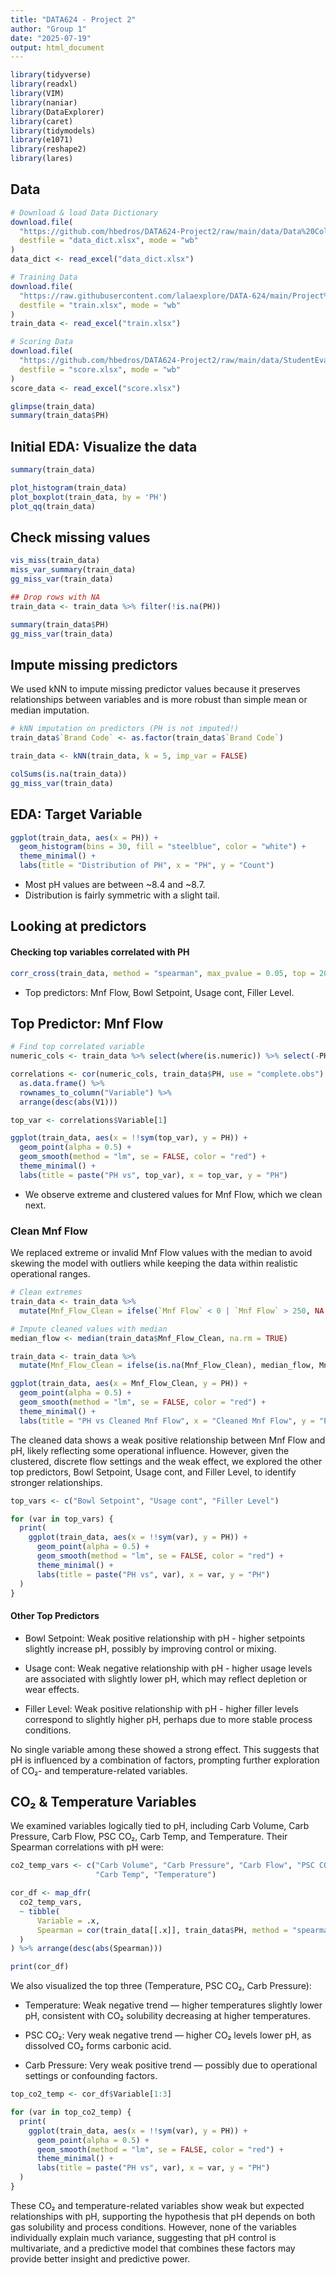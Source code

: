 ```yaml
---
title: "DATA624 - Project 2"
author: "Group 1"
date: "2025-07-19"
output: html_document
---
```


```r
library(tidyverse)
library(readxl)
library(VIM)
library(naniar)
library(DataExplorer)
library(caret)
library(tidymodels)
library(e1071)
library(reshape2)
library(lares)
```

## Data
```r
# Download & load Data Dictionary
download.file(
  "https://github.com/hbedros/DATA624-Project2/raw/main/data/Data%20Columns%2C%20Types.xlsx",
  destfile = "data_dict.xlsx", mode = "wb"
)
data_dict <- read_excel("data_dict.xlsx")

# Training Data
download.file(
  "https://raw.githubusercontent.com/lalaexplore/DATA-624/main/Project%202/studentdata_model.xlsx",
  destfile = "train.xlsx", mode = "wb"
)
train_data <- read_excel("train.xlsx")

# Scoring Data
download.file(
  "https://github.com/hbedros/DATA624-Project2/raw/main/data/StudentEvaluation-%20TO%20PREDICT.xlsx",
  destfile = "score.xlsx", mode = "wb"
)
score_data <- read_excel("score.xlsx")

glimpse(train_data)
summary(train_data$PH)

```
## Initial EDA: Visualize the data
```r
summary(train_data)

plot_histogram(train_data)
plot_boxplot(train_data, by = 'PH')
plot_qq(train_data)
```

## Check missing values
```r
vis_miss(train_data)
miss_var_summary(train_data)
gg_miss_var(train_data)

## Drop rows with NA
train_data <- train_data %>% filter(!is.na(PH))

summary(train_data$PH)
gg_miss_var(train_data)
```

## Impute missing predictors
We used kNN to impute missing predictor values because it preserves relationships between variables and is more robust than simple mean or median imputation.
```r
# kNN imputation on predictors (PH is not imputed!)
train_data$`Brand Code` <- as.factor(train_data$`Brand Code`)

train_data <- kNN(train_data, k = 5, imp_var = FALSE)

colSums(is.na(train_data))
gg_miss_var(train_data)
```

## EDA: Target Variable
```r
ggplot(train_data, aes(x = PH)) +
  geom_histogram(bins = 30, fill = "steelblue", color = "white") +
  theme_minimal() +
  labs(title = "Distribution of PH", x = "PH", y = "Count")
```
- Most pH values are between ~8.4 and ~8.7.
- Distribution is fairly symmetric with a slight tail.

## Looking at predictors
#### Checking top variables correlated with PH
```r
corr_cross(train_data, method = "spearman", max_pvalue = 0.05, top = 20, contains = 'PH')
```
- Top predictors: Mnf Flow, Bowl Setpoint, Usage cont, Filler Level.


## Top Predictor: Mnf Flow
```r
# Find top correlated variable
numeric_cols <- train_data %>% select(where(is.numeric)) %>% select(-PH)

correlations <- cor(numeric_cols, train_data$PH, use = "complete.obs") %>%
  as.data.frame() %>%
  rownames_to_column("Variable") %>%
  arrange(desc(abs(V1)))

top_var <- correlations$Variable[1]

ggplot(train_data, aes(x = !!sym(top_var), y = PH)) +
  geom_point(alpha = 0.5) +
  geom_smooth(method = "lm", se = FALSE, color = "red") +
  theme_minimal() +
  labs(title = paste("PH vs", top_var), x = top_var, y = "PH")
```
- We observe extreme and clustered values for Mnf Flow, which we clean next.

### Clean Mnf Flow
We replaced extreme or invalid Mnf Flow values with the median to avoid skewing the model with outliers while keeping the data within realistic operational ranges.
```r
# Clean extremes
train_data <- train_data %>%
  mutate(Mnf_Flow_Clean = ifelse(`Mnf Flow` < 0 | `Mnf Flow` > 250, NA, `Mnf Flow`))

# Impute cleaned values with median
median_flow <- median(train_data$Mnf_Flow_Clean, na.rm = TRUE)

train_data <- train_data %>%
  mutate(Mnf_Flow_Clean = ifelse(is.na(Mnf_Flow_Clean), median_flow, Mnf_Flow_Clean))

ggplot(train_data, aes(x = Mnf_Flow_Clean, y = PH)) +
  geom_point(alpha = 0.5) +
  geom_smooth(method = "lm", se = FALSE, color = "red") +
  theme_minimal() +
  labs(title = "PH vs Cleaned Mnf Flow", x = "Cleaned Mnf Flow", y = "PH")
```

The cleaned data shows a weak positive relationship between Mnf Flow and pH, likely reflecting some operational influence. However, given the clustered, discrete flow settings and the weak effect, we explored the other top predictors, Bowl Setpoint, Usage cont, and Filler Level, to identify stronger relationships.

```r
top_vars <- c("Bowl Setpoint", "Usage cont", "Filler Level")

for (var in top_vars) {
  print(
    ggplot(train_data, aes(x = !!sym(var), y = PH)) +
      geom_point(alpha = 0.5) +
      geom_smooth(method = "lm", se = FALSE, color = "red") +
      theme_minimal() +
      labs(title = paste("PH vs", var), x = var, y = "PH")
  )
}

```

#### Other Top Predictors

- Bowl Setpoint: Weak positive relationship with pH - higher setpoints slightly increase pH, possibly by improving control or mixing.

- Usage cont: Weak negative relationship with pH - higher usage levels are associated with slightly lower pH, which may reflect depletion or wear effects.

- Filler Level: Weak positive relationship with pH - higher filler levels correspond to slightly higher pH, perhaps due to more stable process conditions.

No single variable among these showed a strong effect. This suggests that pH is influenced by a combination of factors, prompting further exploration of CO₂- and temperature-related variables.

## CO₂ & Temperature Variables

We examined variables logically tied to pH, including Carb Volume, Carb Pressure, Carb Flow, PSC CO₂, Carb Temp, and Temperature. Their Spearman correlations with pH were:
```r
co2_temp_vars <- c("Carb Volume", "Carb Pressure", "Carb Flow", "PSC CO2", 
                   "Carb Temp", "Temperature")

cor_df <- map_dfr(
  co2_temp_vars,
  ~ tibble(
      Variable = .x,
      Spearman = cor(train_data[[.x]], train_data$PH, method = "spearman", use = "complete.obs")
  )
) %>% arrange(desc(abs(Spearman)))

print(cor_df)
```

We also visualized the top three (Temperature, PSC CO₂, Carb Pressure):

- Temperature: Weak negative trend — higher temperatures slightly lower pH, consistent with CO₂ solubility decreasing at higher temperatures.

- PSC CO₂: Very weak negative trend — higher CO₂ levels lower pH, as dissolved CO₂ forms carbonic acid.

- Carb Pressure: Very weak positive trend — possibly due to operational settings or confounding factors.

```r
top_co2_temp <- cor_df$Variable[1:3]

for (var in top_co2_temp) {
  print(
    ggplot(train_data, aes(x = !!sym(var), y = PH)) +
      geom_point(alpha = 0.5) +
      geom_smooth(method = "lm", se = FALSE, color = "red") +
      theme_minimal() +
      labs(title = paste("PH vs", var), x = var, y = "PH")
  )
}

```

These CO₂ and temperature-related variables show weak but expected relationships with pH, supporting the hypothesis that pH depends on both gas solubility and process conditions. However, none of the variables individually explain much variance, suggesting that pH control is multivariate, and a predictive model that combines these factors may provide better insight and predictive power.